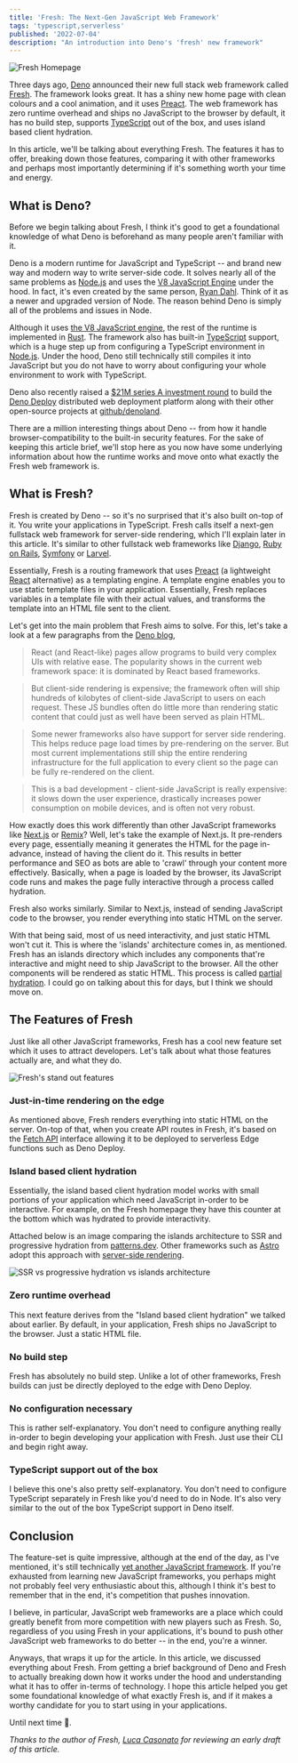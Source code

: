 ```yaml
---
title: 'Fresh: The Next-Gen JavaScript Web Framework'
tags: 'typescript,serverless'
published: '2022-07-04'
description: "An introduction into Deno's 'fresh' new framework"
---
```


![Fresh Homepage](https://dev-to-uploads.s3.amazonaws.com/uploads/articles/6dre0h7reim1xq9eg87b.gif)

Three days ago, [Deno] announced their new full stack web framework called [Fresh]. The framework looks great. It has a shiny new home page with clean colours and a cool animation, and it uses [Preact](https://preactjs.com/). The web framework has zero runtime overhead and ships no JavaScript to the browser by default, it has no build step, supports [TypeScript] out of the box, and uses island based client hydration.

In this article, we'll be talking about everything Fresh. The features it has to offer, breaking down those features, comparing it with other frameworks and perhaps most importantly determining if it's something worth your time and energy.

## What is Deno?

Before we begin talking about Fresh, I think it's good to get a foundational knowledge of what Deno is beforehand as many people aren't familiar with it.

Deno is a modern runtime for JavaScript and TypeScript -- and brand new way and modern way to write server-side code. It solves nearly all of the same problems as [Node.js] and uses the [V8 JavaScript Engine](https://v8.dev/) under the hood. In fact, it's even created by the same person, [Ryan Dahl](https://github.com/ry). Think of it as a newer and upgraded version of Node. The reason behind Deno is simply all of the problems and issues in Node.

Although it uses [the V8 JavaScript engine](https://v8.dev/), the rest of the runtime is implemented in [Rust](https://www.rust-lang.org/). The framework also has built-in [TypeScript] support, which is a huge step up from configuring a TypeScript environment in [Node.js]. Under the hood, Deno still technically still compiles it into JavaScript but you do not have to worry about configuring your whole environment to work with TypeScript.

Deno also recently raised a [$21M series A investment round](https://deno.com/blog/series-a) to build the [Deno Deploy](https://deno.com/) distributed web deployment platform along with their other open-source projects at [github/denoland](https://github.com/denoland).

There are a million interesting things about Deno -- from how it handle browser-compatibility to the built-in security features. For the sake of keeping this article brief, we'll stop here as you now have some underlying information about how the runtime works and move onto what exactly the Fresh web framework is.

## What is Fresh?

Fresh is created by Deno -- so it's no surprised that it's also built on-top of it. You write your applications in TypeScript. Fresh calls itself a next-gen fullstack web framework for server-side rendering, which I'll explain later in this article. It's similar to other fullstack web frameworks like [Django](https://www.djangoproject.com/), [Ruby on Rails](https://rubyonrails.org/), [Symfony](https://symfony.com/) or [Larvel](https://laravel.com/).

Essentially, Fresh is a routing framework that uses [Preact](https://preactjs.com/) (a lightweight [React](https://reactjs.org) alternative) as a templating engine. A template engine enables you to use static template files in your application. Essentially, Fresh replaces variables in a template file with their actual values, and transforms the template into an HTML file sent to the client.

Let's get into the main problem that Fresh aims to solve. For this, let's take a look at a few paragraphs from the [Deno blog](https://deno.com/blog/fresh-is-stable),

> React (and React-like) pages allow programs to build very complex UIs with relative ease. The popularity shows in the current web framework space: it is dominated by React based frameworks.

> But client-side rendering is expensive; the framework often will ship hundreds of kilobytes of client-side JavaScript to users on each request. These JS bundles often do little more than rendering static content that could just as well have been served as plain HTML.

> Some newer frameworks also have support for server side rendering. This helps reduce page load times by pre-rendering on the server. But most current implementations still ship the entire rendering infrastructure for the full application to every client so the page can be fully re-rendered on the client.

> This is a bad development - client-side JavaScript is really expensive: it slows down the user experience, drastically increases power consumption on mobile devices, and is often not very robust.

How exactly does this work differently than other JavaScript frameworks like [Next.js] or [Remix]? Well, let's take the example of Next.js. It pre-renders every page, essentially meaning it generates the HTML for the page in-advance, instead of having the client do it. This results in better performance and SEO as bots are able to 'crawl' through your content more effectively. Basically, when a page is loaded by the browser, its JavaScript code runs and makes the page fully interactive through a process called hydration.

Fresh also works similarly. Similar to Next.js, instead of sending JavaScript code to the browser, you render everything into static HTML on the server.

With that being said, most of us need interactivity, and just static HTML won't cut it. This is where the 'islands' architecture comes in, as mentioned. Fresh has an islands directory which includes any components that're interactive and might need to ship JavaScript to the browser. All the other components will be rendered as static HTML. This process is called [partial hydration](https://ajcwebdev.com/what-is-partial-hydration-and-why-is-everyone-talking-about-it). I could go on talking about this for days, but I think we should move on.

## The Features of Fresh

Just like all other JavaScript frameworks, Fresh has a cool new feature set which it uses to attract developers. Let's talk about what those features actually are, and what they do.

![Fresh's stand out features](https://dev-to-uploads.s3.amazonaws.com/uploads/articles/9drbw4m6mj92e8bj5ltg.png)

### Just-in-time rendering on the edge

As mentioned above, Fresh renders everything into static HTML on the server. On-top of that, when you create API routes in Fresh, it's based on the [Fetch API](https://developer.mozilla.org/en-US/docs/Web/API/Fetch_API) interface allowing it to be deployed to serverless Edge functions such as Deno Deploy.

### Island based client hydration

Essentially, the island based client hydration model works with small portions of your application which need JavaScript in-order to be interactive. For example, on the Fresh homepage they have this counter at the bottom which was hydrated to provide interactivity.

Attached below is an image comparing the islands architecture to SSR and progressive hydration from [patterns.dev](https://www.patterns.dev/). Other frameworks such as [Astro](https://astro.build) adopt this approach with [server-side rendering](https://astro.build/blog/experimental-server-side-rendering/).

![SSR vs progressive hydration vs islands architecture](https://dev-to-uploads.s3.amazonaws.com/uploads/articles/4ew4boqch6xn41cvudun.png)

### Zero runtime overhead

This next feature derives from the "Island based client hydration" we talked about earlier. By default, in your application, Fresh ships no JavaScript to the browser. Just a static HTML file.

### No build step

Fresh has absolutely no build step. Unlike a lot of other frameworks, Fresh builds can just be directly deployed to the edge with Deno Deploy.

### No configuration necessary

This is rather self-explanatory. You don't need to configure anything really in-order to begin developing your application with Fresh. Just use their CLI and begin right away.

### TypeScript support out of the box

I believe this one's also pretty self-explanatory. You don't need to configure TypeScript separately in Fresh like you'd need to do in Node. It's also very similar to the out of the box TypeScript support in Deno itself.

## Conclusion

The feature-set is quite impressive, although at the end of the day, as I've mentioned, it's still technically [yet another JavaScript framework](https://css-tricks.com/yet-another-javascript-framework/). If you're exhausted from learning new JavaScript frameworks, you perhaps might not probably feel very enthusiastic about this, although I think it's best to remember that in the end, it's competition that pushes innovation.

I believe, in particular, JavaScript web frameworks are a place which could greatly benefit from more competition with new players such as Fresh. So, regardless of you using Fresh in your applications, it's bound to push other JavaScript web frameworks to do better -- in the end, you're a winner.

Anyways, that wraps it up for the article. In this article, we discussed everything about Fresh. From getting a brief background of Deno and Fresh to actually breaking down how it works under the hood and understanding what it has to offer in-terms of technology. I hope this article helped you get some foundational knowledge of what exactly Fresh is, and if it makes a worthy candidate for you to start using in your applications.

Until next time 👋.

_Thanks to the author of Fresh, [Luca Casonato](https://twitter.com/lcasdev) for reviewing an early draft of this article._

[deno]: https://deno.land/
[node.js]: https://nodejs.org
[fresh]: https://fresh.deno.dev/
[typescript]: https://typescriptlang.org
[next.js]: https://nextjs.org
[remix]: https://remix.run

